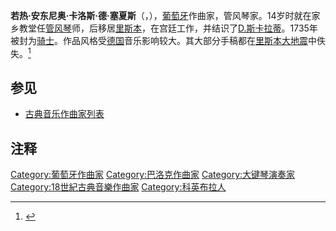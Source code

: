 {{Infobox classical
| 中文名 = 塞夏斯
| 画像 = Carlos Seixas.jpg
| 附注 = 
| 原文名 = Carlos Seixas2.jpg
| 国别 = 葡萄牙
| 出生日期 = {{birth date|1704|6|4}}
| 出生地 = 科英布拉
| 逝世日期 = {{death date and age|1742|8|25|1704|6|4}}
| 逝世地 = 里斯本
| 所属时期 = 巴洛克
| 所属乐派 = 
| 擅长作品类型 = 管弦乐，键盘乐
| 代表作 = 多首协奏曲，交响曲，大量键盘奏鸣曲
| 师从 = 
| 学生 =
| 官方网站 =
}}

'''若热·安东尼奥·卡洛斯·德·塞夏斯'''（{{lang-pt|'''José António Carlos de Seixas'''}}，{{bd|1704年|6月4日|1742年|8月25日}}），[[葡萄牙|葡萄牙]]作曲家，管风琴家。14岁时就在家乡教堂任[[管风琴|管风琴]]师，后移居[[里斯本|里斯本]]，在宫廷工作，并结识了[[D.斯卡拉蒂|D.斯卡拉蒂]]。1735年被封为[[骑士|骑士]]。作品风格受[[德国|德国]]音乐影响较大。其大部分手稿都在[[里斯本大地震|里斯本大地震]]中佚失。<ref>{{cite web |url=http://www.classicsonline.com/catalogue/product.aspx?pid=4573 |title=存档副本 |accessdate=2009-09-24 |deadurl=yes |archiveurl=https://web.archive.org/web/20160304190119/http://www.classicsonline.com/catalogue/product.aspx?pid=4573 |archivedate=2016-03-04 }}</ref>

==参见==
* [[古典音乐作曲家列表|古典音乐作曲家列表]]

==注释==
<references/>

{{Authority control}}
{{DEFAULTSORT:Seixas, Carlos}}
[[Category:葡萄牙作曲家|Category:葡萄牙作曲家]]
[[Category:巴洛克作曲家|Category:巴洛克作曲家]]
[[Category:大键琴演奏家|Category:大键琴演奏家]]
[[Category:18世紀古典音樂作曲家|Category:18世紀古典音樂作曲家]]
[[Category:科英布拉人|Category:科英布拉人]]